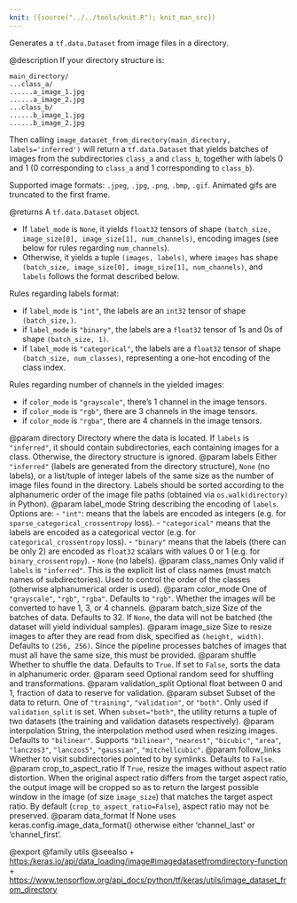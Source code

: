 ```yaml
---
knit: ({source("../../tools/knit.R"); knit_man_src})
---
```

Generates a `tf.data.Dataset` from image files in a directory.

@description
If your directory structure is:

```
main_directory/
...class_a/
......a_image_1.jpg
......a_image_2.jpg
...class_b/
......b_image_1.jpg
......b_image_2.jpg
```

Then calling `image_dataset_from_directory(main_directory,
labels='inferred')` will return a `tf.data.Dataset` that yields batches of
images from the subdirectories `class_a` and `class_b`, together with labels
0 and 1 (0 corresponding to `class_a` and 1 corresponding to `class_b`).

Supported image formats: `.jpeg`, `.jpg`, `.png`, `.bmp`, `.gif`.
Animated gifs are truncated to the first frame.

@returns
A `tf.data.Dataset` object.

- If `label_mode` is `None`, it yields `float32` tensors of shape
    `(batch_size, image_size[0], image_size[1], num_channels)`,
    encoding images (see below for rules regarding `num_channels`).
- Otherwise, it yields a tuple `(images, labels)`, where `images` has
    shape `(batch_size, image_size[0], image_size[1], num_channels)`,
    and `labels` follows the format described below.

Rules regarding labels format:

- if `label_mode` is `"int"`, the labels are an `int32` tensor of shape
    `(batch_size,)`.
- if `label_mode` is `"binary"`, the labels are a `float32` tensor of
    1s and 0s of shape `(batch_size, 1)`.
- if `label_mode` is `"categorical"`, the labels are a `float32` tensor
    of shape `(batch_size, num_classes)`, representing a one-hot
    encoding of the class index.

Rules regarding number of channels in the yielded images:

- if `color_mode` is `"grayscale"`,
    there's 1 channel in the image tensors.
- if `color_mode` is `"rgb"`,
    there are 3 channels in the image tensors.
- if `color_mode` is `"rgba"`,
    there are 4 channels in the image tensors.

@param directory Directory where the data is located.
    If `labels` is `"inferred"`, it should contain
    subdirectories, each containing images for a class.
    Otherwise, the directory structure is ignored.
@param labels Either `"inferred"`
    (labels are generated from the directory structure),
    `None` (no labels),
    or a list/tuple of integer labels of the same size as the number of
    image files found in the directory. Labels should be sorted
    according to the alphanumeric order of the image file paths
    (obtained via `os.walk(directory)` in Python).
@param label_mode String describing the encoding of `labels`. Options are:
    - `"int"`: means that the labels are encoded as integers
        (e.g. for `sparse_categorical_crossentropy` loss).
    - `"categorical"` means that the labels are
        encoded as a categorical vector
        (e.g. for `categorical_crossentropy` loss).
    - `"binary"` means that the labels (there can be only 2)
        are encoded as `float32` scalars with values 0 or 1
        (e.g. for `binary_crossentropy`).
    - `None` (no labels).
@param class_names Only valid if `labels` is `"inferred"`.
    This is the explicit list of class names
    (must match names of subdirectories). Used to control the order
    of the classes (otherwise alphanumerical order is used).
@param color_mode One of `"grayscale"`, `"rgb"`, `"rgba"`.
    Defaults to `"rgb"`. Whether the images will be converted to
    have 1, 3, or 4 channels.
@param batch_size Size of the batches of data. Defaults to 32.
    If `None`, the data will not be batched
    (the dataset will yield individual samples).
@param image_size Size to resize images to after they are read from disk,
    specified as `(height, width)`. Defaults to `(256, 256)`.
    Since the pipeline processes batches of images that must all have
    the same size, this must be provided.
@param shuffle Whether to shuffle the data. Defaults to `True`.
    If set to `False`, sorts the data in alphanumeric order.
@param seed Optional random seed for shuffling and transformations.
@param validation_split Optional float between 0 and 1,
    fraction of data to reserve for validation.
@param subset Subset of the data to return.
    One of `"training"`, `"validation"`, or `"both"`.
    Only used if `validation_split` is set.
    When `subset="both"`, the utility returns a tuple of two datasets
    (the training and validation datasets respectively).
@param interpolation String, the interpolation method used when
    resizing images. Defaults to `"bilinear"`.
    Supports `"bilinear"`, `"nearest"`, `"bicubic"`, `"area"`,
    `"lanczos3"`, `"lanczos5"`, `"gaussian"`, `"mitchellcubic"`.
@param follow_links Whether to visit subdirectories pointed to by symlinks.
    Defaults to `False`.
@param crop_to_aspect_ratio If `True`, resize the images without aspect
    ratio distortion. When the original aspect ratio differs from the
    target aspect ratio, the output image will be cropped so as to
    return the largest possible window in the image
    (of size `image_size`) that matches the target aspect ratio. By
    default (`crop_to_aspect_ratio=False`), aspect ratio may not be
    preserved.
@param data_format If None uses keras.config.image_data_format()
    otherwise either 'channel_last' or 'channel_first'.

@export
@family utils
@seealso
+ <https:/keras.io/api/data_loading/image#imagedatasetfromdirectory-function>
+ <https://www.tensorflow.org/api_docs/python/tf/keras/utils/image_dataset_from_directory>

